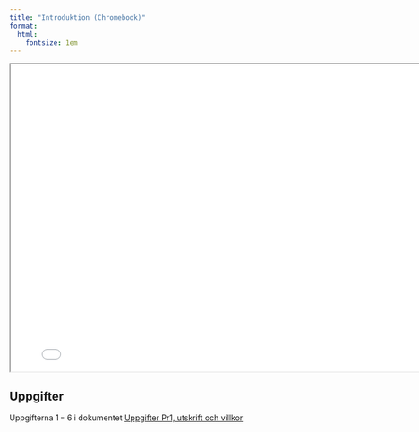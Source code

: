 ---
title: "Introduktion (Chromebook)"
format:
  html:
    fontsize: 1em
---

:::{.double-v-space}
:::
<iframe src="./intro-pres.html" width="800" height="550"></iframe>

## Uppgifter

Uppgifterna 1 -- 6 i dokumentet [Uppgifter Pr1, utskrift och villkor](../../uppgifter/utskrift-och-villkor/)